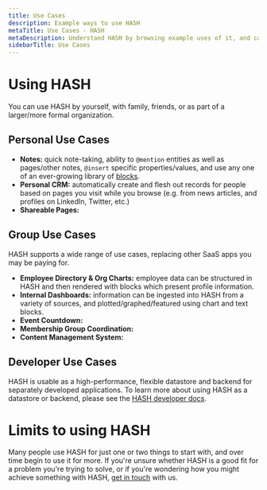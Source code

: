 ```yaml
---
title: Use Cases
description: Example ways to use HASH
metaTitle: Use Cases - HASH
metaDescription: Understand HASH by browsing example uses of it, and case studies from its users
sidebarTitle: Use Cases
---
```


# Using HASH<a id="#examples" />

You can use HASH by yourself, with family, friends, or as part of a larger/more formal organization.

## Personal Use Cases<a id="#personal" />

- **Notes:** quick note-taking, ability to `@mention` entities as well as pages/other notes, `@insert` specific properties/values, and use any one of an ever-growing library of [blocks](https://hash.ai/guide/pages/blocks).
- **Personal CRM:** automatically create and flesh out records for people based on pages you visit while you browse (e.g. from news articles, and profiles on LinkedIn, Twitter, etc.)
- **Shareable Pages:**

## Group Use Cases<a id="#group" />

HASH supports a wide range of use cases, replacing other SaaS apps you may be paying for.

- **Employee Directory & Org Charts:** employee data can be structured in HASH and then rendered with blocks which present profile information.
- **Internal Dashboards:** information can be ingested into HASH from a variety of sources, and plotted/graphed/featured using chart and text blocks.
- **Event Countdown:**
- **Membership Group Coordination:**
- **Content Management System:**

## Developer Use Cases<a id="#dev" />

HASH is usable as a high-performance, flexible datastore and backend for separately developed applications. To learn more about using HASH as a datastore or backend, please see the [HASH developer docs](https://hash.dev/docs).

# Limits to using HASH

Many people use HASH for just one or two things to start with, and over time begin to use it for more. If you're unsure whether HASH is a good fit for a problem you're trying to solve, or if you're wondering how you might achieve something with HASH, [get in touch](https://hash.ai/contact) with us.
